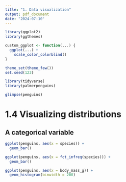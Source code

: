 ```yaml
---
title: "1. Data visualization"
output: pdf_document
date: "2024-07-10"
---
```


```r
library(ggplot2)
library(ggthemes)

custom_ggplot <- function(...) {
  ggplot(...) +
    scale_color_colorblind()
}

theme_set(theme_few())
set.seed(123)
```

```r
library(tidyverse)
library(palmerpenguins)
```

```r
glimpse(penguins)
```

# 1.4 Visualizing distributions

## A categorical variable

```r
ggplot(penguins, aes(x = species)) +
  geom_bar()
```

```r
ggplot(penguins, aes(x = fct_infreq(species))) +
  geom_bar()
```

```r
ggplot(penguins, aes(x = body_mass_g)) +
  geom_histogram(binwidth = 200)
```
